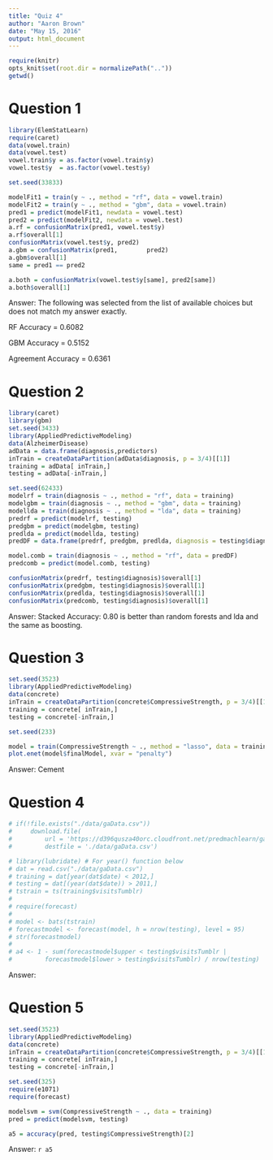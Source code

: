 ```yaml
---
title: "Quiz 4"
author: "Aaron Brown"
date: "May 15, 2016"
output: html_document
---
```


```r
require(knitr)
opts_knit$set(root.dir = normalizePath(".."))
getwd()
```


# Question 1  
```r
library(ElemStatLearn)
require(caret)
data(vowel.train)
data(vowel.test) 
vowel.train$y = as.factor(vowel.train$y)
vowel.test$y  = as.factor(vowel.test$y)

set.seed(33833)

modelFit1 = train(y ~ ., method = "rf", data = vowel.train)
modelFit2 = train(y ~ ., method = "gbm", data = vowel.train)
pred1 = predict(modelFit1, newdata = vowel.test)
pred2 = predict(modelFit2, newdata = vowel.test)
a.rf = confusionMatrix(pred1, vowel.test$y)
a.rf$overall[1]
confusionMatrix(vowel.test$y, pred2)
a.gbm = confusionMatrix(pred1,        pred2)
a.gbm$overall[1]
same = pred1 == pred2

a.both = confusionMatrix(vowel.test$y[same], pred2[same])
a.both$overall[1]
```

Answer:  The following was selected from the list of available choices but does not match my answer exactly.

RF Accuracy = 0.6082

GBM Accuracy = 0.5152

Agreement Accuracy = 0.6361 

# Question 2  
```r
library(caret)
library(gbm)
set.seed(3433)
library(AppliedPredictiveModeling)
data(AlzheimerDisease)
adData = data.frame(diagnosis,predictors)
inTrain = createDataPartition(adData$diagnosis, p = 3/4)[[1]]
training = adData[ inTrain,]
testing = adData[-inTrain,]

set.seed(62433)
modelrf = train(diagnosis ~ ., method = "rf", data = training)
modelgbm = train(diagnosis ~ ., method = "gbm", data = training)
modellda = train(diagnosis ~ ., method = "lda", data = training)
predrf = predict(modelrf, testing)
predgbm = predict(modelgbm, testing)
predlda = predict(modellda, testing)
predDF = data.frame(predrf, predgbm, predlda, diagnosis = testing$diagnosis)

model.comb = train(diagnosis ~ ., method = "rf", data = predDF)
predcomb = predict(model.comb, testing)

confusionMatrix(predrf, testing$diagnosis)$overall[1]
confusionMatrix(predgbm, testing$diagnosis)$overall[1]
confusionMatrix(predlda, testing$diagnosis)$overall[1]
confusionMatrix(predcomb, testing$diagnosis)$overall[1]
```

Answer: Stacked Accuracy: 0.80 is better than random forests and lda and the same as boosting.  

# Question 3  
```r
set.seed(3523)
library(AppliedPredictiveModeling)
data(concrete)
inTrain = createDataPartition(concrete$CompressiveStrength, p = 3/4)[[1]]
training = concrete[ inTrain,]
testing = concrete[-inTrain,]

set.seed(233)

model = train(CompressiveStrength ~ ., method = "lasso", data = training)
plot.enet(model$finalModel, xvar = "penalty")
```

Answer: Cement

# Question 4  
```r
# if(!file.exists("./data/gaData.csv"))
#     download.file(
#         url = 'https://d396qusza40orc.cloudfront.net/predmachlearn/gaData.csv',
#         destfile = './data/gaData.csv')

# library(lubridate) # For year() function below
# dat = read.csv("./data/gaData.csv")
# training = dat[year(dat$date) < 2012,]
# testing = dat[(year(dat$date)) > 2011,]
# tstrain = ts(training$visitsTumblr)
# 
# require(forecast)
# 
# model <- bats(tstrain)
# forecastmodel <- forecast(model, h = nrow(testing), level = 95)
# str(forecastmodel)
# 
# a4 <- 1 - sum(forecastmodel$upper < testing$visitsTumblr | 
#         forecastmodel$lower > testing$visitsTumblr) / nrow(testing)
```

Answer: 

# Question 5  
```r
set.seed(3523)
library(AppliedPredictiveModeling)
data(concrete)
inTrain = createDataPartition(concrete$CompressiveStrength, p = 3/4)[[1]]
training = concrete[ inTrain,]
testing = concrete[-inTrain,]

set.seed(325)
require(e1071)
require(forecast)

modelsvm = svm(CompressiveStrength ~ ., data = training)
pred = predict(modelsvm, testing)

a5 = accuracy(pred, testing$CompressiveStrength)[2]
```

Answer:  `r a5`